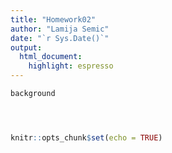 ```yaml
---
title: "Homework02"
author: "Lamija Semic"
date: "`r Sys.Date()`"
output: 
  html_document: 
    highlight: espresso
---
```





```r

background




knitr::opts_chunk$set(echo = TRUE)
```


